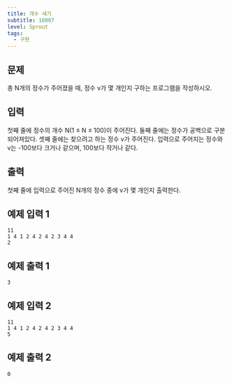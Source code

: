 ```yaml
---
title: 개수 세기
subtitle: 10807
level: Sprout
tags:
  - 구현
---
```


## 문제

총 N개의 정수가 주어졌을 때, 정수 v가 몇 개인지 구하는 프로그램을 작성하시오.

## 입력

첫째 줄에 정수의 개수 N(1 ≤ N ≤ 100)이 주어진다. 둘째 줄에는 정수가 공백으로 구분되어져있다. 셋째 줄에는 찾으려고 하는 정수 v가 주어진다. 입력으로 주어지는 정수와 v는 -100보다 크거나 같으며, 100보다 작거나 같다.

## 출력

첫째 줄에 입력으로 주어진 N개의 정수 중에 v가 몇 개인지 출력한다.

## 예제 입력 1

```
11
1 4 1 2 4 2 4 2 3 4 4
2
```

## 예제 출력 1

```
3
```

## 예제 입력 2

```
11
1 4 1 2 4 2 4 2 3 4 4
5
```

## 예제 출력 2

```
0
```
